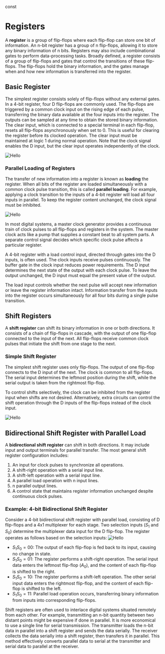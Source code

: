 

const 
# Registers

A **register** is a group of flip-flops where each flip-flop can store one bit of information. An n-bit register has a group of n flip-flops, allowing it to store any binary information of n bits. Registers may also include combinational gates to perform data-processing tasks. Broadly defined, a register consists of a group of flip-flops and gates that control the transitions of these flip-flops. The flip-flops hold the binary information, and the gates manage when and how new information is transferred into the register.

## Basic Register

The simplest register consists solely of flip-flops without any external gates. In a 4-bit register, four D flip-flops are commonly used. The flip-flops are triggered by a common clock input on the rising edge of each pulse, transferring the binary data available at the four inputs into the register. The outputs can be sampled at any time to obtain the stored binary information. The clear input, which is connected to a special terminal in each flip-flop, resets all flip-flops asynchronously when set to 0. This is useful for clearing the register before its clocked operation. The clear input must be maintained at logic 1 during normal operation. Note that the clock signal enables the D input, but the clear input operates independently of the clock.

<Image src="/c2/4/x1.png" alt="Hello" className="dark:invert-[0.93]" className="dark:invert-[0.93]" width={650} height={650}/>

### Parallel Loading of Registers

The transfer of new information into a register is known as **loading** the register. When all bits of the register are loaded simultaneously with a common clock pulse transition, this is called **parallel loading**. For example, applying a clock transition to the inputs of a 4-bit register will load all four inputs in parallel. To keep the register content unchanged, the clock signal must be inhibited.

<Image src="/c2/4/x2.png" alt="Hello" className="dark:invert-[0.93]" width={650} height={650} />

In most digital systems, a master clock generator provides a continuous train of clock pulses to all flip-flops and registers in the system. The master clock acts like a pump that supplies a constant beat to all system parts. A separate control signal decides which specific clock pulse affects a particular register.

A 4-bit register with a load control input, directed through gates into the D inputs, is often used. The clock inputs receive pulses continuously. The buffer gate in the clock input reduces power requirements. The D input determines the next state of the output with each clock pulse. To leave the output unchanged, the D input must equal the present value of the output.

The load input controls whether the next pulse will accept new information or leave the register information intact. Information transfer from the inputs into the register occurs simultaneously for all four bits during a single pulse transition.

## Shift Registers

A **shift register** can shift its binary information in one or both directions. It consists of a chain of flip-flops in cascade, with the output of one flip-flop connected to the input of the next. All flip-flops receive common clock pulses that initiate the shift from one stage to the next.

### Simple Shift Register

The simplest shift register uses only flip-flops. The output of one flip-flop connects to the D input of the next. The clock is common to all flip-flops. The serial input determines the leftmost position during the shift, while the serial output is taken from the rightmost flip-flop.

To control shifts selectively, the clock can be inhibited from the register input when shifts are not desired. Alternatively, extra circuits can control the shift operation through the D inputs of the flip-flops instead of the clock input.

<Image src="/c2/4/x3.png" alt="Hello" className="dark:invert-[0.93]" width={650} height={650} />


## Bidirectional Shift Register with Parallel Load

A **bidirectional shift register** can shift in both directions. It may include input and output terminals for parallel transfer. The most general shift register configuration includes:

1. An input for clock pulses to synchronize all operations.
2. A shift-right operation with a serial input line.
3. A shift-left operation with a serial input line.
4. A parallel load operation with n input lines.
5. n parallel output lines.
6. A control state that maintains register information unchanged despite continuous clock pulses.

### Example: 4-bit Bidirectional Shift Register

Consider a 4-bit bidirectional shift register with parallel load, consisting of D flip-flops and a 4x1 multiplexer for each stage. Two selection inputs ($S_1$ and $S_0$) determine the multiplexer data input for the D flip-flop. The register operates as follows based on the selection inputs:
<Image src="/c2/4/x4.png" alt="Hello" className="dark:invert-[0.93]" width={650} height={650} />

- $S_1S_0 = 00$: The output of each flip-flop is fed back to its input, causing no change in state.
- $S_1S_0 = 01$: The register performs a shift-right operation. The serial input data enters the leftmost flip-flop ($A_0$), and the content of each flip-flop is shifted to the right.
- $S_1S_0 = 10$: The register performs a shift-left operation. The other serial input data enters the rightmost flip-flop, and the content of each flip-flop is shifted to the left.
- $S_1S_0 = 11$: Parallel load operation occurs, transferring binary information from inputs into corresponding flip-flops.

Shift registers are often used to interlace digital systems situated remotely from each other. For example, transmitting an n-bit quantity between two distant points might be expensive if done in parallel. It is more economical to use a single line for serial transmission. The transmitter loads the n-bit data in parallel into a shift register and sends the data serially. The receiver collects the data serially into a shift register, then transfers it in parallel. This method effectively converts parallel data to serial at the transmitter and serial data to parallel at the receiver.
